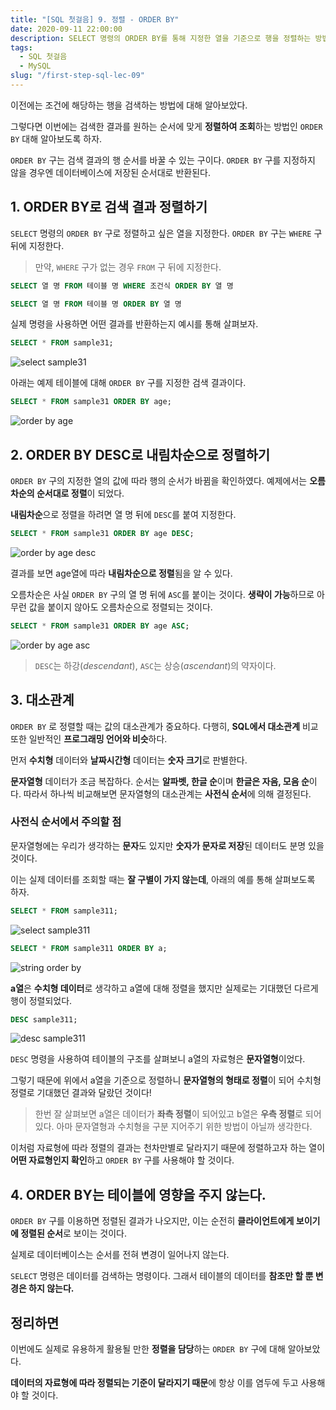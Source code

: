 ```yaml
---
title: "[SQL 첫걸음] 9. 정렬 - ORDER BY"
date: 2020-09-11 22:00:00
description: SELECT 명령의 ORDER BY를 통해 지정한 열을 기준으로 행을 정렬하는 방법에 대해 소개한다.
tags:
  - SQL 첫걸음
  - MySQL
slug: "/first-step-sql-lec-09"
---
```


이전에는 조건에 해당하는 행을 검색하는 방법에 대해 알아보았다.

그렇다면 이번에는 검색한 결과를 원하는 순서에 맞게 **정렬하여 조회**하는 방법인 `ORDER BY` 대해 알아보도록 하자.

`ORDER BY` 구는 검색 결과의 행 순서를 바꿀 수 있는 구이다. `ORDER BY` 구를 지정하지 않을 경우엔 데이터베이스에 저장된 순서대로 반환된다.

## 1. ORDER BY로 검색 결과 정렬하기

`SELECT` 명령의 `ORDER BY` 구로 정렬하고 싶은 열을 지정한다. `ORDER BY` 구는 `WHERE` 구 뒤에 지정한다.

> 만약, `WHERE` 구가 없는 경우 `FROM` 구 뒤에 지정한다.

```sql
SELECT 열 명 FROM 테이블 명 WHERE 조건식 ORDER BY 열 명

SELECT 열 명 FROM 테이블 명 ORDER BY 열 명
```

실제 명령을 사용하면 어떤 결과를 반환하는지 예시를 통해 살펴보자.

```sql
SELECT * FROM sample31;
```

![select sample31](./select-sample31.png)

아래는 예제 테이블에 대해 `ORDER BY` 구를 지정한 검색 결과이다.

```sql
SELECT * FROM sample31 ORDER BY age;
```

![order by age](./order-by-age.png)

## 2. ORDER BY DESC로 내림차순으로 정렬하기

`ORDER BY` 구의 지정한 열의 값에 따라 행의 순서가 바뀜을 확인하였다. 예제에서는 **오름차순의 순서대로 정렬**이 되었다.

**내림차순**으로 정렬을 하려면 열 명 뒤에 `DESC`를 붙여 지정한다.

```sql
SELECT * FROM sample31 ORDER BY age DESC;
```

![order by age desc](./order-by-age-desc.png)

결과를 보면 age열에 따라 **내림차순으로 정렬**됨을 알 수 있다.

오름차순은 사실 `ORDER BY` 구의 열 명 뒤에 `ASC`를 붙이는 것이다. **생략이 가능**하므로 아무런 값을 붙이지 않아도 오름차순으로 정렬되는 것이다.

```sql
SELECT * FROM sample31 ORDER BY age ASC;
```

![order by age asc](./order-by-age-asc.png)

> `DESC`는 하강(*descendant*), `ASC`는 상승(*ascendant*)의 약자이다.

## 3. 대소관계

`ORDER BY` 로 정렬할 때는 값의 대소관계가 중요하다. 다행히, **SQL에서 대소관계** 비교 또한 일반적인 **프로그래밍 언어와 비슷**하다.

먼저 **수치형** 데이터와 **날짜시간형** 데이터는 **숫자 크기**로 판별한다.

**문자열형** 데이터가 조금 복잡하다. 순서는 **알파벳, 한글 순**이며 **한글은 자음, 모음 순**이다. 따라서 하나씩 비교해보면 문자열형의 대소관계는 **사전식 순서**에 의해 결정된다.

### 사전식 순서에서 주의할 점

문자열형에는 우리가 생각하는 **문자**도 있지만 **숫자가 문자로 저장**된 데이터도 분명 있을 것이다.

이는 실제 데이터를 조회할 때는 **잘 구별이 가지 않는데**, 아래의 예를 통해 살펴보도록 하자.

```sql
SELECT * FROM sample311;
```

![select sample311](./select-sample311.png)

```sql
SELECT * FROM sample311 ORDER BY a;
```

![string order by](./string-order-by.png)

**a열**은 **수치형 데이터**로 생각하고 a열에 대해 정렬을 했지만 실제로는 기대했던 다르게 행이 정렬되었다.

```sql
DESC sample311;
```

![desc sample311](./desc-sample311.png)

`DESC` 명령을 사용하여 테이블의 구조를 살펴보니 a열의 자료형은 **문자열형**이었다.

그렇기 때문에 위에서 a열을 기준으로 정렬하니 **문자열형의 형태로 정렬**이 되어 수치형 정렬로 기대했던 결과와 달랐던 것이다!

> 한번 잘 살펴보면 a열은 데이터가 **좌측 정렬**이 되어있고 b열은 **우측 정렬**로 되어있다. 아마 문자열형과 수치형을 구분 지어주기 위한 방법이 아닐까 생각한다.

이처럼 자료형에 따라 정렬의 결과는 천차만별로 달라지기 때문에 정렬하고자 하는 열이 **어떤 자료형인지 확인**하고 `ORDER BY` 구를 사용해야 할 것이다.

## 4. ORDER BY는 테이블에 영향을 주지 않는다.

`ORDER BY` 구를 이용하면 정렬된 결과가 나오지만, 이는 순전히 **클라이언트에게 보이기에 정렬된 순서**로 보이는 것이다.

실제로 데이터베이스는 순서를 전혀 변경이 일어나지 않는다.

`SELECT` 명령은 데이터를 검색하는 명령이다. 그래서 테이블의 데이터를 **참조만 할 뿐 변경은 하지 않는다.**

## 정리하면

이번에도 실제로 유용하게 활용될 만한 **정렬을 담당**하는 `ORDER BY` 구에 대해 알아보았다.

**데이터의 자료형에 따라 정렬되는 기준이 달라지기 때문**에 항상 이를 염두에 두고 사용해야 할 것이다.